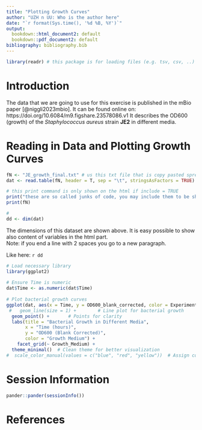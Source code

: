 ```yaml
---
title: "Plotting Growth Curves"
author: "UZH n UU: Who is the author here"
date: "`r format(Sys.time(), '%d %B, %Y')`"
output:
  bookdown::html_document2: default
  bookdown::pdf_document2: default
bibliography: bibliography.bib
---
```


```r
library(readr) # this package is for loading files (e.g. tsv, csv, ..)

```


# Introduction

The data that we are going to use for this exercise is published in the mBio paper [@niggli2023mbio]. 
It can be found online on: https://doi.org/10.6084/m9.figshare.23578086.v1
It describes the OD600 (growth) of the *Staphylococcus aureus* strain **JE2** in different media.

# Reading in Data and Plotting Growth Curves

```r
fN <- "JE_growth_final.txt" # us this txt file that is copy pasted spread sheet from excel tab separated 
dat <- read.table(fN, header = T, sep = "\t", stringsAsFactors = TRUE)
```

```r
# this print command is only shown on the html if include = TRUE
print("these are so called junks of code, you may include them to be shown in the rendered document (html here) each junk has a unique name next to it and then some additional arguments")
print(fN)
```

```r
# 
dd <- dim(dat)
```

The dimensions of this dataset are shown above.
It is easy possible to show also content of variables in the html part.  
Note: if you end a line with 2 spaces you go to a new paragraph.  
  
Like here: `r dd`

```r
# Load necessary library
library(ggplot2)
 
# Ensure Time is numeric
dat$Time <- as.numeric(dat$Time)
 
# Plot bacterial growth curves
ggplot(dat, aes(x = Time, y = OD600_blank_corrected, color = Experiment, group = Growth_Medium)) +
 #   geom_line(size = 1) +        # Line plot for bacterial growth
  geom_point() +       # Points for clarity
  labs(title = "Bacterial Growth in Different Media",
       x = "Time (hours)",
       y = "OD600 (Blank Corrected)",
       color = "Growth Medium") +
    facet_grid(~ Growth_Medium) +
  theme_minimal()  # Clean theme for better visualization
#  scale_color_manual(values = c("blue", "red", "yellow"))  # Assign colors to media
```


# Session Information

```r
pander::pander(sessionInfo())
```


# References {-}

